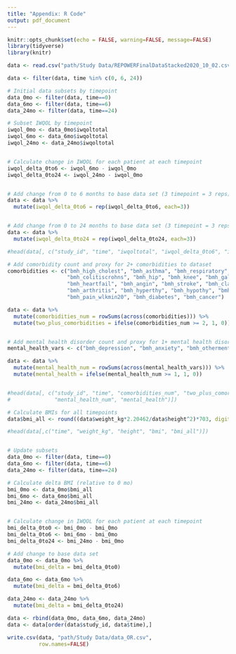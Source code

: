 ---
title: "Appendix: R Code"
output: pdf_document
---

```{r setup, include=FALSE}
knitr::opts_chunk$set(echo = FALSE, warning=FALSE, message=FALSE)
library(tidyverse)
library(knitr)
```


```{r data}

data <- read.csv("path/Study Data/REPOWERFinalDataStacked2020_10_02.csv", na.strings=".")

data <- filter(data, time %in% c(0, 6, 24))

```


```{r delta IWQOL}

# Initial data subsets by timepoint
data_0mo <- filter(data, time==0)
data_6mo <- filter(data, time==6)
data_24mo <- filter(data, time==24)

# Subset IWQOL by timepoint
iwqol_0mo <- data_0mo$iwqoltotal
iwqol_6mo <- data_6mo$iwqoltotal
iwqol_24mo <- data_24mo$iwqoltotal


# Calculate change in IWQOL for each patient at each timepoint
iwqol_delta_0to6 <- iwqol_6mo - iwqol_0mo
iwqol_delta_0to24 <- iwqol_24mo - iwqol_0mo


# Add change from 0 to 6 months to base data set (3 timepoint = 3 reps)
data <- data %>% 
  mutate(iwqol_delta_0to6 = rep(iwqol_delta_0to6, each=3))


# Add change from 0 to 24 months to base data set (3 timepoint = 3 reps)
data <- data %>% 
  mutate(iwqol_delta_0to24 = rep(iwqol_delta_0to24, each=3))

#head(data[, c("study_id", "time", "iwqoltotal", "iwqol_delta_0to6", "iwqol_delta_0to24")])

```


```{r comorbidities}

# Add comorbidity count and proxy for 2+ comorbidities to dataset
comorbidities <- c("bmh_high_cholest", "bmh_asthma", "bmh_respiratory", 
                   "bmh_colitiscrohns", "bmh_hip", "bmh_knee", "bmh_gallblad", 
                   "bmh_heartfail", "bmh_angin", "bmh_stroke", "bmh_claud", 
                   "bmh_arthritis", "bmh_hyperthy", "bmh_hypothy", "bmh_hypertens", 
                   "bmh_pain_wlkmin20", "bmh_diabetes", "bmh_cancer")

data <- data %>%
  mutate(comorbidities_num = rowSums(across(comorbidities))) %>%                
  mutate(two_plus_comorbidities = ifelse(comorbidities_num >= 2, 1, 0))


# Add mental health disorder count and proxy for 1+ mental health disorders to dataset
mental_health_vars <- c("bmh_depression", "bmh_anxiety", "bmh_othermental")

data <- data %>%
  mutate(mental_health_num = rowSums(across(mental_health_vars))) %>%                
  mutate(mental_health = ifelse(mental_health_num >= 1, 1, 0))


#head(data[, c("study_id", "time", "comorbidities_num", "two_plus_comorbidities", 
#              "mental_health_num", "mental_health")])


```


```{r delta BMI}

# Calculate BMIs for all timepoints
data$bmi_all <- round((data$weight_kg*2.20462/data$height^2)*703, digits=1)

#head(data[,c("time", "weight_kg", "height", "bmi", "bmi_all")])


# Update subsets
data_0mo <- filter(data, time==0)
data_6mo <- filter(data, time==6)
data_24mo <- filter(data, time==24)

# Calculate delta BMI (relative to 0 mo)
bmi_0mo <- data_0mo$bmi_all
bmi_6mo <- data_6mo$bmi_all
bmi_24mo <- data_24mo$bmi_all


# Calculate change in IWQOL for each patient at each timepoint
bmi_delta_0to0 <- bmi_0mo - bmi_0mo
bmi_delta_0to6 <- bmi_6mo - bmi_0mo
bmi_delta_0to24 <- bmi_24mo - bmi_0mo

# Add change to base data set
data_0mo <- data_0mo %>% 
  mutate(bmi_delta = bmi_delta_0to0)

data_6mo <- data_6mo %>% 
  mutate(bmi_delta = bmi_delta_0to6)

data_24mo <- data_24mo %>% 
  mutate(bmi_delta = bmi_delta_0to24)

data <- rbind(data_0mo, data_6mo, data_24mo)
data <- data[order(data$study_id, data$time),]

```



```{r data export}
write.csv(data, "path/Study Data/data_OR.csv", 
          row.names=FALSE)
```



```{r ref.label=knitr::all_labels(), echo=TRUE, eval=FALSE}
```